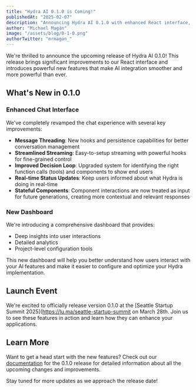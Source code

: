 ```yaml
---
title: "Hydra AI 0.1.0 is Coming!"
publishedAt: "2025-02-07"
description: "Announcing Hydra AI 0.1.0 with enhanced React interface, improved chat features, and a new dashboard"
author: "Michael Magán"
image: "/assets/blog/0-1-0.png"
authorTwitter: "mrmagan_"
---
```


We're thrilled to announce the upcoming release of Hydra AI 0.1.0! This release brings significant improvements to our React interface and introduces powerful new features that make AI integration smoother and more powerful than ever.

## What's New in 0.1.0

### Enhanced Chat Interface

We've completely revamped the chat experience with several key improvements:

- **Message Threading**: New hooks and persistence capabilities for better conversation management
- **Streamlined Streaming**: Easy-to-setup streaming with powerful hooks for fine-grained control
- **Improved Decision Loop**: Upgraded system for identifying the right function calls (tools) and components to show end users
- **Real-time Status Updates**: Keep users informed about what Hydra is doing in real-time
- **Stateful Components**: Component interactions are now treated as input for future generations, creating more contextual and relevant responses

### New Dashboard

We're introducing a comprehensive dashboard that provides:

- Deep insights into user interactions
- Detailed analytics
- Project-level configuration tools

This new dashboard will help you better understand how users interact with your AI features and make it easier to configure and optimize your Hydra implementation.

## Launch Event

We're excited to officially release version 0.1.0 at the [Seattle Startup Summit 2025](https://lu.ma/seattle-startup-summit on March 28th. Join us to see these features in action and learn how they can enhance your applications.

## Learn More

Want to get a head start with the new features? Check out our [documentation](/vnext) for the 0.1.0 release for detailed information about all the upcoming changes and improvements.

Stay tuned for more updates as we approach the release date!
